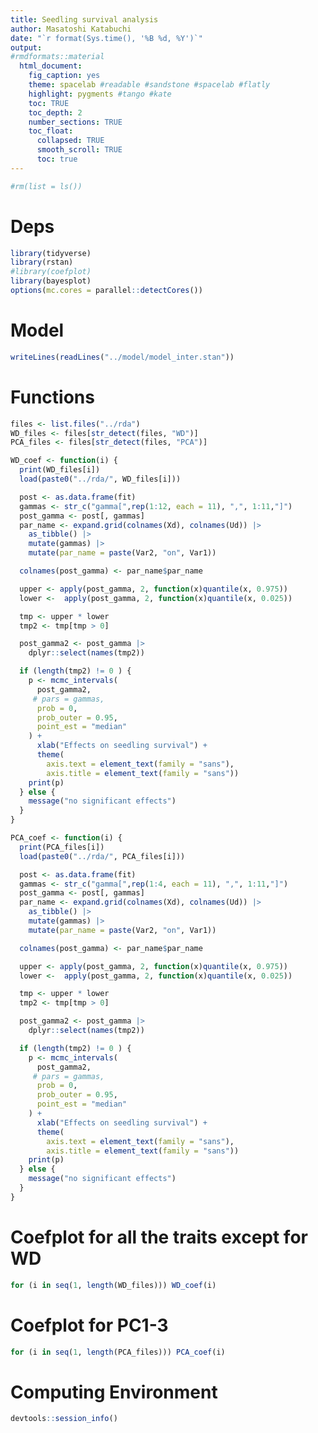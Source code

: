 ```yaml
---
title: Seedling survival analysis
author: Masatoshi Katabuchi
date: "`r format(Sys.time(), '%B %d, %Y')`"
output:
#rmdformats::material
  html_document:
    fig_caption: yes
    theme: spacelab #readable #sandstone #spacelab #flatly
    highlight: pygments #tango #kate
    toc: TRUE
    toc_depth: 2
    number_sections: TRUE
    toc_float:
      collapsed: TRUE
      smooth_scroll: TRUE
      toc: true
---
```


```r
#rm(list = ls())
```

# Deps

```r
library(tidyverse)
library(rstan)
#library(coefplot)
library(bayesplot)
options(mc.cores = parallel::detectCores())
```

# Model

```r
writeLines(readLines("../model/model_inter.stan"))
```

# Functions

```r
files <- list.files("../rda")
WD_files <- files[str_detect(files, "WD")]
PCA_files <- files[str_detect(files, "PCA")]
```

```r
WD_coef <- function(i) {
  print(WD_files[i])
  load(paste0("../rda/", WD_files[i]))

  post <- as.data.frame(fit)
  gammas <- str_c("gamma[",rep(1:12, each = 11), ",", 1:11,"]")
  post_gamma <- post[, gammas]
  par_name <- expand.grid(colnames(Xd), colnames(Ud)) |>
    as_tibble() |>
    mutate(gammas) |>
    mutate(par_name = paste(Var2, "on", Var1))

  colnames(post_gamma) <- par_name$par_name

  upper <- apply(post_gamma, 2, function(x)quantile(x, 0.975))
  lower <-  apply(post_gamma, 2, function(x)quantile(x, 0.025))

  tmp <- upper * lower
  tmp2 <- tmp[tmp > 0]

  post_gamma2 <- post_gamma |>
    dplyr::select(names(tmp2))

  if (length(tmp2) != 0 ) {
    p <- mcmc_intervals(
      post_gamma2,
     # pars = gammas,
      prob = 0,
      prob_outer = 0.95,
      point_est = "median"
    ) +
      xlab("Effects on seedling survival") +
      theme(
        axis.text = element_text(family = "sans"),
        axis.title = element_text(family = "sans"))
    print(p)
  } else {
    message("no significant effects")
  }
}
```

```r
PCA_coef <- function(i) {
  print(PCA_files[i])
  load(paste0("../rda/", PCA_files[i]))

  post <- as.data.frame(fit)
  gammas <- str_c("gamma[",rep(1:4, each = 11), ",", 1:11,"]")
  post_gamma <- post[, gammas]
  par_name <- expand.grid(colnames(Xd), colnames(Ud)) |>
    as_tibble() |>
    mutate(gammas) |>
    mutate(par_name = paste(Var2, "on", Var1))

  colnames(post_gamma) <- par_name$par_name

  upper <- apply(post_gamma, 2, function(x)quantile(x, 0.975))
  lower <-  apply(post_gamma, 2, function(x)quantile(x, 0.025))

  tmp <- upper * lower
  tmp2 <- tmp[tmp > 0]

  post_gamma2 <- post_gamma |>
    dplyr::select(names(tmp2))

  if (length(tmp2) != 0 ) {
    p <- mcmc_intervals(
      post_gamma2,
     # pars = gammas,
      prob = 0,
      prob_outer = 0.95,
      point_est = "median"
    ) +
      xlab("Effects on seedling survival") +
      theme(
        axis.text = element_text(family = "sans"),
        axis.title = element_text(family = "sans"))
    print(p)
  } else {
    message("no significant effects")
  }
}

```

# Coefplot for all the traits except for WD

```r
for (i in seq(1, length(WD_files))) WD_coef(i)
```

# Coefplot for PC1-3

```r
for (i in seq(1, length(PCA_files))) PCA_coef(i)
```

# Computing Environment

```r
devtools::session_info()
```

